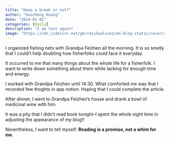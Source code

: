 ```yaml
---
title: "Have a break or not?"
author: "Guozheng Huang"
date: "2024-01-02"
categories: [daily]
description: "I am lost again"
image: "https://cdn.jsdelivr.net/gh/residualsun1/en-blog-static/cover/2024-01-02.jpg"
---
```


I organized fishing nets with Grandpa Feizhen all the morning. It is so smelly that I could't help doubting how fisherfolks could face it everyday.

It occurred to me that many things about the whole life for a fisherfolk. I want to write down something about them while lacking for enough time and energy.

I worked with Grandpa Feizhen until 14:30. What comforted me was that I recorded few thoghts in app *notion*. Hoping that  I could complete the article.

After dinner, I went to Grandpa Feizhen's house and drank a bowl of medicinal wine with him.

It was a pity that I didn't read book tonight--I spent the whole night time in adjusting the appearance of my blog!!

Nevertheless, I want to tell myself: **Reading is a promise, not a whim for me**.